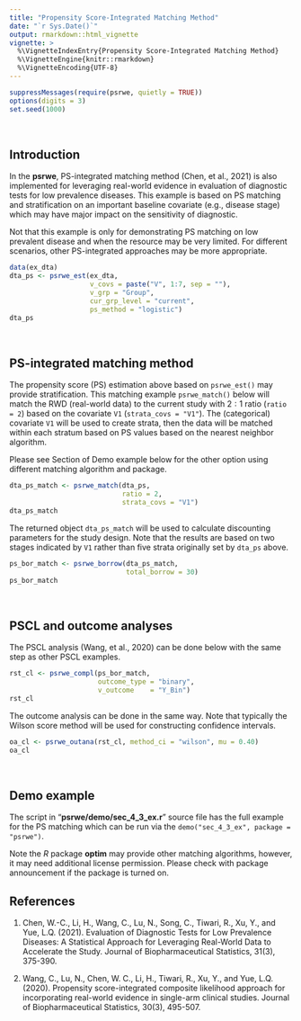 ```yaml
---
title: "Propensity Score-Integrated Matching Method"
date: "`r Sys.Date()`"
output: rmarkdown::html_vignette
vignette: >
  %\VignetteIndexEntry{Propensity Score-Integrated Matching Method}
  %\VignetteEngine{knitr::rmarkdown}
  %\VignetteEncoding{UTF-8}
---
```



```r
suppressMessages(require(psrwe, quietly = TRUE))
options(digits = 3)
set.seed(1000)
```
<br>


## Introduction

In the **psrwe**, PS-integrated matching method (Chen, et al., 2021)
is also implemented for leveraging real-world evidence in
evaluation of diagnostic tests for low prevalence diseases.
This example is based on PS matching and stratification on an important
baseline covariate (e.g., disease stage) which may have major impact
on the sensitivity of diagnostic.

Not that this example is only for demonstrating PS matching on
low prevalent disease and when the resource may be very limited.
For different scenarios, other PS-integrated approaches may be more
appropriate.

```r
data(ex_dta)
dta_ps <- psrwe_est(ex_dta,
                    v_covs = paste("V", 1:7, sep = ""),
                    v_grp = "Group",
                    cur_grp_level = "current",
                    ps_method = "logistic")
dta_ps
```
<br>


## PS-integrated matching method

The propensity score (PS) estimation above based on `psrwe_est()`
may provide stratification.
This matching example `psrwe_match()` below will
match the RWD (real-world data) to the current study with $2:1$ ratio
(`ratio = 2`)
based on the covariate `V1` (`strata_covs = "V1"`).
The (categorical) covariate `V1` will be used to create strata,
then the data will be matched within each stratum based on PS values
based on the nearest neighbor algorithm.

Please see Section of Demo example below for the other option using different
matching algorithm and package.

```r
dta_ps_match <- psrwe_match(dta_ps,
                            ratio = 2,
                            strata_covs = "V1")
dta_ps_match
```

The returned object `dta_ps_match` will be used to calculate
discounting parameters for the study design.
Note that the results are based on two stages indicated by `V1` rather than
five strata originally set by `dta_ps` above.

```r
ps_bor_match <- psrwe_borrow(dta_ps_match,
                             total_borrow = 30)
ps_bor_match
```
<br>


## PSCL and outcome analyses

The PSCL analysis (Wang, et al., 2020) can be done below with the same step as
other PSCL examples.

```r
rst_cl <- psrwe_compl(ps_bor_match,
                      outcome_type = "binary",
                      v_outcome    = "Y_Bin")
rst_cl
```

The outcome analysis can be done in the same way.
Note that typically the Wilson score method will be used for constructing
confidence intervals.

```r
oa_cl <- psrwe_outana(rst_cl, method_ci = "wilson", mu = 0.40)
oa_cl
```
<br>


## Demo example

The script in "**psrwe/demo/sec_4_3_ex.r**" source file has
the full example for the PS matching which can be run via
the `demo("sec_4_3_ex", package = "psrwe")`.

Note the *R* package **optim** may provide other matching algorithms,
however, it may need additional license permission.
Please check with package announcement if the package is turned on.
<br>


## References

1.  Chen, W.-C., Li, H., Wang, C., Lu, N., Song, C., Tiwari, R., Xu, Y., and
Yue, L.Q. (2021).
Evaluation of Diagnostic Tests for Low Prevalence Diseases: A Statistical
Approach for Leveraging Real-World Data to Accelerate the Study.
Journal of Biopharmaceutical Statistics, 31(3), 375-390.

2. Wang, C., Lu, N., Chen, W. C., Li, H., Tiwari, R., Xu, Y., and Yue, L.Q.
(2020).
Propensity score-integrated composite likelihood approach for
incorporating real-world evidence in single-arm clinical studies.
Journal of Biopharmaceutical Statistics, 30(3), 495-507.


